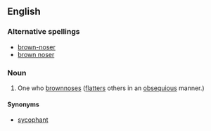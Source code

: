 ==English==
===Alternative spellings===
* [[brown-noser]]
* [[brown noser]]

===Noun===
{{en-noun}}

# One who [[brownnose]]s ([[flatter]]s others in an [[obsequious]] manner.)

====Synonyms====
* [[sycophant]]